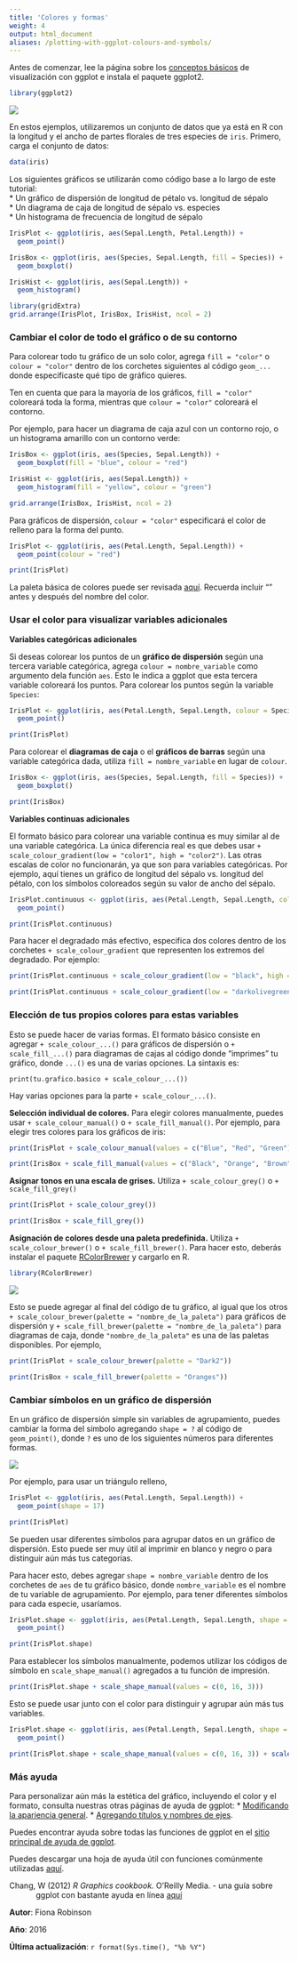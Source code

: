 ```yaml
---
title: 'Colores y formas'
weight: 4
output: html_document
aliases: /plotting-with-ggplot-colours-and-symbols/
---
```



Antes de comenzar, lee la página sobre los [conceptos básicos](/graphics/ggplot/ggplot-basics/) de visualización con ggplot e instala el paquete ggplot2.


```r
library(ggplot2)
```
  

![](ggplot1_basics_image.jpg)

En estos ejemplos, utilizaremos un conjunto de datos que ya está en R con la longitud y el ancho de partes florales de tres especies de `iris`. Primero, carga el conjunto de datos:


```r
data(iris)
```

Los siguientes gráficos se utilizarán como código base a lo largo de este tutorial:  
* Un gráfico de dispersión de longitud de pétalo vs. longitud de sépalo  
* Un diagrama de caja de longitud de sépalo vs. especies  
* Un histograma de frecuencia de longitud de sépalo  


```r
IrisPlot <- ggplot(iris, aes(Sepal.Length, Petal.Length)) +
  geom_point()

IrisBox <- ggplot(iris, aes(Species, Sepal.Length, fill = Species)) +
  geom_boxplot()

IrisHist <- ggplot(iris, aes(Sepal.Length)) +
  geom_histogram()
```

```r
library(gridExtra)
grid.arrange(IrisPlot, IrisBox, IrisHist, ncol = 2)
```
  
### Cambiar el color de todo el gráfico o de su contorno

Para colorear todo tu gráfico de un solo color, agrega `fill = "color"` o `colour = "color"` dentro de los corchetes siguientes al código `geom_...` donde especificaste qué tipo de gráfico quieres.

Ten en cuenta que para la mayoría de los gráficos, `fill = "color"` coloreará toda la forma, mientras que `colour = "color"` coloreará el contorno.

Por ejemplo, para hacer un diagrama de caja azul con un contorno rojo, o un histograma amarillo con un contorno verde:

```r
IrisBox <- ggplot(iris, aes(Species, Sepal.Length)) +
  geom_boxplot(fill = "blue", colour = "red")

IrisHist <- ggplot(iris, aes(Sepal.Length)) +
  geom_histogram(fill = "yellow", colour = "green")
```

```r
grid.arrange(IrisBox, IrisHist, ncol = 2)
```

Para gráficos de dispersión, `colour = "color"` especificará el color de relleno para la forma del punto.


```r
IrisPlot <- ggplot(iris, aes(Petal.Length, Sepal.Length)) +
  geom_point(colour = "red")
```

```r
print(IrisPlot)
```

La paleta básica de colores puede ser revisada [aquí](http://www.stat.columbia.edu/~tzheng/files/Rcolor.pdf). Recuerda incluir "" antes y después del nombre del color. 
  

### Usar el color para visualizar variables adicionales
 
**Variables categóricas adicionales**

Si deseas colorear los puntos de un **gráfico de dispersión** según una tercera variable categórica, agrega `colour = nombre_variable` como argumento dela función `aes`. Esto le indica a ggplot que esta tercera variable coloreará los puntos. Para colorear los puntos según la variable `Species`:


```r
IrisPlot <- ggplot(iris, aes(Petal.Length, Sepal.Length, colour = Species)) +
  geom_point()
```

```r
print(IrisPlot)
```


Para colorear el **diagramas de caja** o el **gráficos de barras** según una variable categórica dada, utiliza `fill = nombre_variable` en lugar de `colour`.


```r
IrisBox <- ggplot(iris, aes(Species, Sepal.Length, fill = Species)) +
  geom_boxplot()
```

```r
print(IrisBox)
```
  

**Variables continuas adicionales**

El formato básico para colorear una variable continua es muy similar al de una variable categórica. La única diferencia real es que debes usar `+ scale_colour_gradient(low = "color1", high = "color2")`. Las otras escalas de color no funcionarán, ya que son para variables categóricas. Por ejemplo, aquí tienes un gráfico de longitud del sépalo vs. longitud del pétalo, con los símbolos coloreados según su valor de ancho del sépalo.


```r
IrisPlot.continuous <- ggplot(iris, aes(Petal.Length, Sepal.Length, colour = Sepal.Width)) +
  geom_point()

print(IrisPlot.continuous)
```

Para hacer el degradado más efectivo, especifica dos colores dentro de los corchetes `+ scale_colour_gradient` que representen los extremos del degradado. Por ejemplo:


```r
print(IrisPlot.continuous + scale_colour_gradient(low = "black", high = "white"))

print(IrisPlot.continuous + scale_colour_gradient(low = "darkolivegreen1", high = "darkolivegreen"))
```
  
### Elección de tus propios colores para estas variables
 
Esto se puede hacer de varias formas. El formato básico consiste en agregar `+ scale_colour_...()` para gráficos de dispersión o `+ scale_fill_...()` para diagramas de cajas al código donde "imprimes" tu gráfico, donde `...()` es una de varias opciones. La sintaxis es:

`print(tu.grafico.basico + scale_colour_...())`

Hay varias opciones para la parte `+ scale_colour_...()`.

**Selección individual de colores.** Para elegir colores manualmente, puedes usar `+ scale_colour_manual()` o `+ scale_fill_manual()`. Por ejemplo, para elegir tres colores para los gráficos de iris:


```r
print(IrisPlot + scale_colour_manual(values = c("Blue", "Red", "Green")))

print(IrisBox + scale_fill_manual(values = c("Black", "Orange", "Brown")))
```

**Asignar tonos en una escala de grises.** Utiliza `+ scale_colour_grey()` o `+ scale_fill_grey()`

```r
print(IrisPlot + scale_colour_grey())

print(IrisBox + scale_fill_grey())
```


**Asignación de colores desde una paleta predefinida.** Utiliza `+ scale_colour_brewer()` o `+ scale_fill_brewer()`. Para hacer esto, deberás instalar el paquete [RColorBrewer](https://cran.r-project.org/web/packages/RColorBrewer/index.html) y cargarlo en R.


```r
library(RColorBrewer)
```

![](RColourBrewer_palette.png)


Esto se puede agregar al final del código de tu gráfico, al igual que los otros `+ scale_colour_brewer(palette = "nombre_de_la_paleta")` para gráficos de dispersión y `+ scale_fill_brewer(palette = "nombre_de_la_paleta")` para diagramas de caja, donde `"nombre_de_la_paleta"` es una de las paletas disponibles. Por ejemplo,


```r
print(IrisPlot + scale_colour_brewer(palette = "Dark2"))

print(IrisBox + scale_fill_brewer(palette = "Oranges"))
```
  
### Cambiar símbolos en un gráfico de dispersión

En un gráfico de dispersión simple sin variables de agrupamiento, puedes cambiar la forma del símbolo agregando `shape = ?` al código de `geom_point()`, donde `?` es uno de los siguientes números para diferentes formas.


![](pch.png)


Por ejemplo, para usar un triángulo relleno,

```r
IrisPlot <- ggplot(iris, aes(Petal.Length, Sepal.Length)) +
  geom_point(shape = 17)
```

```r
print(IrisPlot)
```

Se pueden usar diferentes símbolos para agrupar datos en un gráfico de dispersión. Esto puede ser muy útil al imprimir en blanco y negro o para distinguir aún más tus categorías.

Para hacer esto, debes agregar `shape = nombre_variable` dentro de los corchetes de `aes` de tu gráfico básico, donde `nombre_variable` es el nombre de tu variable de agrupamiento. Por ejemplo, para tener diferentes símbolos para cada especie, usaríamos.


```r
IrisPlot.shape <- ggplot(iris, aes(Petal.Length, Sepal.Length, shape = Species)) +
  geom_point()
```

```r
print(IrisPlot.shape)
```

Para establecer los símbolos manualmente, podemos utilizar los códigos de símbolo en `scale_shape_manual()` agregados a tu función de impresión.


```r
print(IrisPlot.shape + scale_shape_manual(values = c(0, 16, 3)))
```

Esto se puede usar junto con el color para distinguir y agrupar aún más tus variables.

```r
IrisPlot.shape <- ggplot(iris, aes(Petal.Length, Sepal.Length, shape = Species, colour = Species)) +
  geom_point()

print(IrisPlot.shape + scale_shape_manual(values = c(0, 16, 3)) + scale_colour_manual(values = c("chartreuse4", "chocolate", "slateblue4")))
```
  

### Más ayuda

Para personalizar aún más la estética del gráfico, incluyendo el color y el formato, consulta nuestras otras páginas de ayuda de ggplot:
* [Modificando la apariencia general](/graphics/ggplot/ggplot-appearance/).
* [Agregando títulos y nombres de ejes](/graphics/ggplot/ggplot-labels/).

Puedes encontrar ayuda sobre todas las funciones de ggplot en el [sitio principal de ayuda de ggplot](https://ggplot2.tidyverse.org).

Puedes descargar una hoja de ayuda útil con funciones comúnmente utilizadas [aquí](https://raw.githubusercontent.com/rstudio/cheatsheets/main/data-visualization.pdf).

<p style="margin-left: .5in; text-indent: -.5in;">Chang, W (2012) *R Graphics cookbook.* O'Reilly Media. - una guía sobre ggplot con bastante ayuda en línea [aquí](http://www.cookbook-r.com/Graphs/)</p>

**Autor**: Fiona Robinson

**Año**: 2016

**Última actualización**: `r format(Sys.time(), "%b %Y")`

